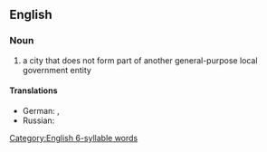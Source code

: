 ==English==
{{wikipedia}}

===Noun===
{{en-noun}}

# a city that does not form part of another general-purpose local government entity

====Translations====
{{trans-top|city not part of a local government district}}
* German: {{t|de|kreisfrei|alt=kreisfreie}} {{t|de|Stadt|f}} {{qualifier|Germany}}, {{t+|de|Statutarstadt}} {{qualifier|Austria}}
* Russian: {{t|ru|город}} {{t|ru|федерального}} {{t|ru|значения}}
{{trans-bottom}}
[[Category:English 6-syllable words]]